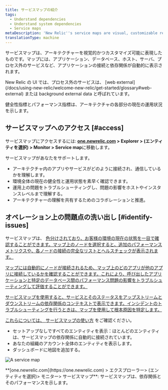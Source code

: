 ```yaml
---
title: サービスマップの紹介
tags:
  - Understand dependencies
  - Understand system dependencies
  - Service maps
metaDescription: 'New Relic''s service maps are visual, customizable representations of your application architecture.'
translationType: machine
---
```



サービスマップは、アーキテクチャーを視覚的かつカスタマイズ可能に表現したものです。マップには、アプリケーション、データベース、ホスト、サーバ、プロセス外のサービスなど、アプリケーションの接続と依存関係が自動的に表示されます。

<Callout variant="tip">
  New Relic の UI では、プロセス外のサービスは、 [web external](/docs/using-new-relic/welcome-new-relic/get-started/glossary#web-external) または background external data と呼ばれています。
</Callout>

健全性指標とパフォーマンス指標は、アーキテクチャの各部分の現在の運用状況を示します。

## サービスマップへのアクセス [#access]

サービスマップにアクセスするには: **[one.newrelic.com](https://one.newrelic.com) > Explorer > (エンティティを選択) > Monitor > Service map**に移動します。

サービスマップがあなたをサポートします。

* アーキテクチャ内のアプリやサービスがどのように接続され、通信しているかを理解します。
* 環境全体の現在の健全性と運用状態を素早く確認できます。
* 運用上の問題をトラブルシューティングし、問題の影響をホストやインスタンスレベルまで理解する。
* アーキテクチャーの理解を共有するためのコラボレーションと推進。

## オペレーション上の問題点の洗い出し [#identify-issues]

サービスマップは、 [色分けされており、お客様の環境の現在の状態を一目で確認することができます。マップ上のノードを選択すると、追加のパフォーマンスメトリクスや、各ノードの接続の完全なリストとヘルスチェックが表示されます。](/docs/understand-dependencies/understand-system-dependencies/service-maps/service-maps-new-relic-one#alerts)

[マップには自動的にノードが接続されるため、マップ上のどのアプリが他のアプリに接続しているかを確認することができます。これにより、呼び出したアプリケーションと特定のデータベース間のパフォーマンス問題の影響をトラブルシューティングして評価することができます。](/docs/understand-dependencies/understand-system-dependencies/service-maps/service-maps-new-relic-one#alerts)

[サービスマップを使用すると、サービスとそのステータスをアップストリームとダウンストリームの依存関係のコンテキストで表示できます。インシデントのトラブルシューティングを行うときは、マップを使用して根本原因を特定します。](/docs/understand-dependencies/understand-system-dependencies/service-maps/service-maps-new-relic-one#alerts)

[これらについては、 ](/docs/understand-dependencies/understand-system-dependencies/service-maps/service-maps-new-relic-one#alerts)[サービスマップの使い方](/docs/understand-dependencies/understand-system-dependencies/service-maps/service-maps-new-relic-one) をご確認ください。

* セットアップなしですべてのエンティティを表示：ほとんどのエンティティは、サービスマップの依存関係に自動的に接続されています。
* あなたの組織のアカウント全体のエンティティを表示します。
* ダッシュボードに地図を追加する。

<img
  title="NR1_service_maps.png"
  alt="A service map"
  src={nr1ServiceMaps}
/>

<figcaption>
  **[one.newrelic.com](https://one.newrelic.com) > エクスプローラー> (エンティティを選択)> モニター> サービスマップ**: サービスマップは、依存関係とそのパフォーマンスを示します。
</figcaption>